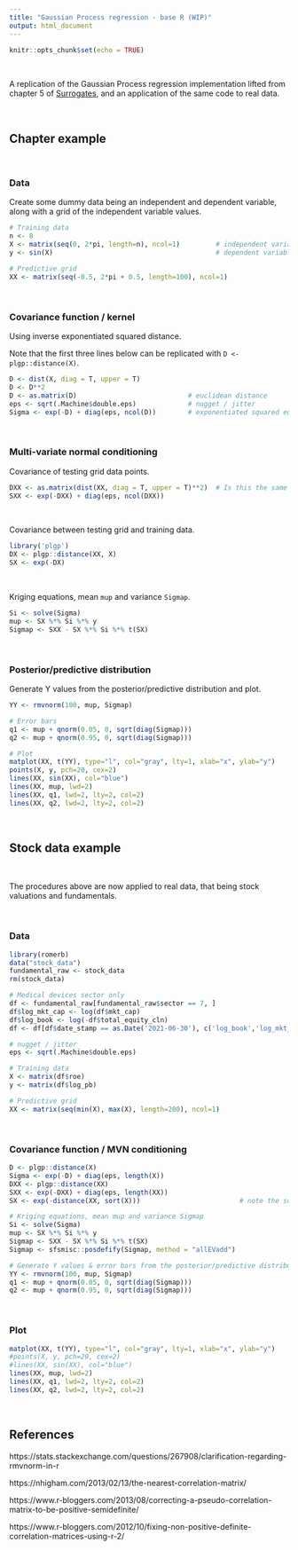 ```yaml
---
title: "Gaussian Process regression - base R (WIP)"
output: html_document
---
```


```r
knitr::opts_chunk$set(echo = TRUE)
```
<br>

A replication of the Gaussian Process regression implementation lifted from chapter 5 of [Surrogates](https://bookdown.org/rbg/surrogates/chap5.html), and an application of the same code to real data.

<br>

## Chapter example

<br>

### Data

Create some dummy data being an independent and dependent variable, along with a grid of the independent variable values. 

```r
# Training data
n <- 8
X <- matrix(seq(0, 2*pi, length=n), ncol=1)         # independent variable
y <- sin(X)                                         # dependent variable

# Predictive grid
XX <- matrix(seq(-0.5, 2*pi + 0.5, length=100), ncol=1)
```

<br>

### Covariance function / kernel  

Using inverse exponentiated squared distance.

Note that the first three lines below can be replicated with ```D <- plgp::distance(X)```.


```r
D <- dist(X, diag = T, upper = T)
D <- D**2
D <- as.matrix(D)                            # euclidean distance
eps <- sqrt(.Machine$double.eps)             # nugget / jitter
Sigma <- exp(-D) + diag(eps, ncol(D))        # exponentiated squared euclidean distance
```

<br>

### Multi-variate normal conditioning  

Covariance of testing grid data points.

```r
DXX <- as.matrix(dist(XX, diag = T, upper = T)**2)  # Is this the same as plgp::dist?
SXX <- exp(-DXX) + diag(eps, ncol(DXX))
```

<br>

Covariance between testing grid and training data.

```r
library('plgp')
DX <- plgp::distance(XX, X)
SX <- exp(-DX)
```

<br>

Kriging equations, mean ```mup``` and variance ```Sigmap```.

```r
Si <- solve(Sigma)
mup <- SX %*% Si %*% y
Sigmap <- SXX - SX %*% Si %*% t(SX)
```

<br>

### Posterior/predictive distribution

Generate Y values from the posterior/predictive distribution and plot.

```r
YY <- rmvnorm(100, mup, Sigmap)

# Error bars
q1 <- mup + qnorm(0.05, 0, sqrt(diag(Sigmap)))
q2 <- mup + qnorm(0.95, 0, sqrt(diag(Sigmap)))

# Plot
matplot(XX, t(YY), type="l", col="gray", lty=1, xlab="x", ylab="y")
points(X, y, pch=20, cex=2)
lines(XX, sin(XX), col="blue")
lines(XX, mup, lwd=2)
lines(XX, q1, lwd=2, lty=2, col=2)
lines(XX, q2, lwd=2, lty=2, col=2)
```

<br>


## Stock data example

<br>

The procedures above are now applied to real data, that being stock valuations and fundamentals.

<br>

### Data

```r
library(romerb)
data("stock_data")
fundamental_raw <- stock_data
rm(stock_data)

# Medical devices sector only
df <- fundamental_raw[fundamental_raw$sector == 7, ]   
df$log_mkt_cap <- log(df$mkt_cap)
df$log_book <- log(-df$total_equity_cln)
df <- df[df$date_stamp == as.Date('2021-06-30'), c('log_book','log_mkt_cap','log_pb','roe','leverage')]

# nugget / jitter
eps <- sqrt(.Machine$double.eps)

# Training data
X <- matrix(df$roe)
y <- matrix(df$log_pb)

# Predictive grid
XX <- matrix(seq(min(X), max(X), length=200), ncol=1)
```

<br>

### Covariance function / MVN conditioning

```r
D <- plgp::distance(X)
Sigma <- exp(-D) + diag(eps, length(X))
DXX <- plgp::distance(XX)
SXX <- exp(-DXX) + diag(eps, length(XX))
SX <- exp(-distance(XX, sort(X)))                         # note the sort, required to construct symmetric matrix at Sigmap

# Kriging equations, mean mup and variance Sigmap
Si <- solve(Sigma)
mup <- SX %*% Si %*% y
Sigmap <- SXX - SX %*% Si %*% t(SX)
Sigmap <- sfsmisc::posdefify(Sigmap, method = "allEVadd")

# Generate Y values & error bars from the posterior/predictive distribution
YY <- rmvnorm(100, mup, Sigmap)
q1 <- mup + qnorm(0.05, 0, sqrt(diag(Sigmap)))
q2 <- mup + qnorm(0.95, 0, sqrt(diag(Sigmap)))
```

<br>

### Plot

```r
matplot(XX, t(YY), type="l", col="gray", lty=1, xlab="x", ylab="y")
#points(X, y, pch=20, cex=2)
#lines(XX, sin(XX), col="blue")
lines(XX, mup, lwd=2)
lines(XX, q1, lwd=2, lty=2, col=2)
lines(XX, q2, lwd=2, lty=2, col=2)
```

<br>

## References  


https://stats.stackexchange.com/questions/267908/clarification-regarding-rmvnorm-in-r  

https://nhigham.com/2013/02/13/the-nearest-correlation-matrix/  

https://www.r-bloggers.com/2013/08/correcting-a-pseudo-correlation-matrix-to-be-positive-semidefinite/  

https://www.r-bloggers.com/2012/10/fixing-non-positive-definite-correlation-matrices-using-r-2/


